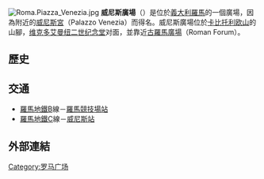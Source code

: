 [[File:Roma.Piazza_Venezia.jpg|thumb]]
'''威尼斯廣場'''（{{lang-it|Piazza Venezia}}）是位於[[義大利|義大利]][[羅馬|羅馬]]的一個廣場，因為附近的[[威尼斯宮|威尼斯宮]]（Palazzo Venezia）而得名。威尼斯廣場位於[[卡比托利欧山|卡比托利欧山]]的山腳，[[维克多艾曼纽二世纪念堂|维克多艾曼纽二世纪念堂]]对面，並靠近[[古羅馬廣場|古羅馬廣場]]（Roman Forum）。

==歷史==

==交通==
*[[羅馬地鐵|羅馬地鐵]]B線－[[羅馬競技場站|羅馬競技場站]]
*[[羅馬地鐵|羅馬地鐵]]C線－[[威尼斯站|威尼斯站]]

==外部連結==


{{罗马地标}}
{{Authority control}}
{{Italy-stub}}

[[Category:罗马广场|Category:罗马广场]]